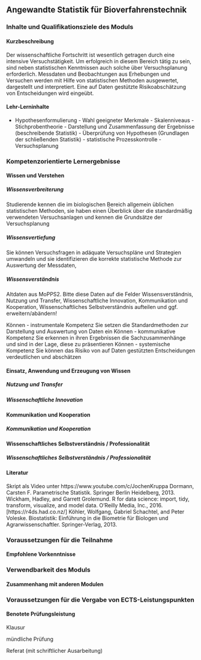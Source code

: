 ## Angewandte Statistik für Bioverfahrenstechnik {#sec-module-bioverfahren}

### Inhalte und Qualifikationsziele des Moduls

#### Kurzbeschreibung

Der wissenschaftliche Fortschritt ist wesentlich getragen durch eine intensive Versuchstätigkeit. Um erfolgreich in diesem Bereich tätig zu sein, sind neben statistischen Kenntnissen auch solche über Versuchsplanung erforderlich. Messdaten und Beobachtungen aus Erhebungen und Versuchen werden mit Hilfe von statistischen Methoden ausgewertet, dargestellt und interpretiert. Eine auf Daten gestützte Risikoabschätzung von Entscheidungen wird eingeübt.

#### Lehr-Lerninhalte

-   Hypothesenformulierung - Wahl geeigneter Merkmale - Skalenniveaus - Stichprobentheorie - Darstellung und Zusammenfassung der Ergebnisse (beschreibende Statistik) - Überprüfung von Hypothesen (Grundlagen der schließenden Statistik) - statistische Prozesskontrolle - Versuchsplanung

### Kompetenzorientierte Lernergebnisse

#### Wissen und Verstehen

##### Wissensverbreiterung

Studierende kennen die im biologischen Bereich allgemein üblichen statistischen Methoden, sie haben einen Überblick über die standardmäßig verwendeten Versuchsanlagen und kennen die Grundsätze der Versuchsplanung

##### Wissensvertiefung

Sie können Versuchsfragen in adäquate Versuchspläne und Strategien umwandeln und sie identifizieren die korrekte statistische Methode zur Auswertung der Messdaten,

##### Wissensverständnis

Altdaten aus MoPPS2. Bitte diese Daten auf die Felder Wissensverständnis, Nutzung und Transfer, Wissenschaftliche Innovation, Kommunikation und Kooperation, Wissenschaftliches Selbstverständnis aufteilen und ggf. erweitern/abändern!

Können - instrumentale Kompetenz Sie setzen die Standardmethoden zur Darstellung und Auswertung von Daten ein Können - kommunikative Kompetenz Sie erkennen in ihren Ergebnissen die Sachzusammenhänge und sind in der Lage, diese zu präsentieren Können - systemische Kompetenz Sie können das Risiko von auf Daten gestützten Entscheidungen verdeutlichen und abschätzen

#### Einsatz, Anwendung und Erzeugung von Wissen

##### Nutzung und Transfer

##### Wissenschaftliche Innovation

#### Kommunikation und Kooperation

##### Kommunikation und Kooperation

#### Wissenschaftliches Selbstverständnis / Professionalität

##### Wissenschaftliches Selbstverständnis / Professionalität

#### Literatur

Skript als Video unter https://www.youtube.com/c/JochenKruppa Dormann, Carsten F. Parametrische Statistik. Springer Berlin Heidelberg, 2013. Wickham, Hadley, and Garrett Grolemund. R for data science: import, tidy, transform, visualize, and model data. O'Reilly Media, Inc., 2016. \[https://r4ds.had.co.nz/\] Köhler, Wolfgang, Gabriel Schachtel, and Peter Voleske. Biostatistik: Einführung in die Biometrie für Biologen und Agrarwissenschaftler. Springer-Verlag, 2013.

### Voraussetzungen für die Teilnahme

#### Empfohlene Vorkenntnisse

### Verwendbarkeit des Moduls

#### Zusammenhang mit anderen Modulen

### Voraussetzungen für die Vergabe von ECTS-Leistungspunkten

#### Benotete Prüfungsleistung

Klausur

mündliche Prüfung

Referat (mit schriftlicher Ausarbeitung)
